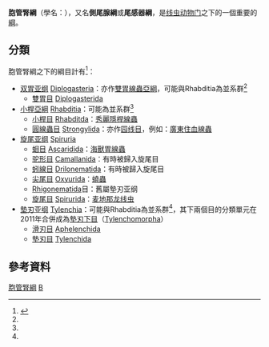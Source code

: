 {{Automatic taxobox
| image = Celegans_wt_nhr80rnai.png
| image_width = 240px
| image_caption = ''[[Caenorhabditis_elegans|Caenorhabditis elegans]]'' ([[Rhabditia|Rhabditia]]: [[Rhabditidae|Rhabditidae]])
| taxon = Secernentea
| authority =
| subdivision_ranks = [[亞綱|亞綱]]及[[目_(生物)|目]]
| subdivision = [[#分類|見內文]]
}}

'''胞管腎綱'''（學名：{{lang|la |Secernentea}}），又名'''側尾腺綱'''或'''尾感器綱'''，是[[线虫动物门|线虫动物门]]之下的一個重要的[[綱_(生物)|綱]]。

==分類==
胞管腎綱之下的綱目計有<ref name = "ToL:2002_Nematoda">{{cite web | publisher = [[Tree_of_Life_Web_Project|Tree of Life Web Project]] (ToL) | title = Nematoda | date = 2002-01-01 | url = http://tolweb.org/Nematoda/2472/2002.01.01 | accessdate = 2008-11-02 | archive-date = 2013-06-22 | archive-url = https://www.webcitation.org/6HZlWnUCA?url=http://tolweb.org/Nematoda/2472/2002.01.01 | dead-url = no }}</ref>：
*[[双胃亚纲|双胃亚纲]] [[Diplogasteria|Diplogasteria]]：亦作[[雙胃線蟲亞綱|雙胃線蟲亞綱]]，可能與Rhabditia為並系群<ref name = "ToL:2002_Nematoda" />
**[[雙胃目|雙胃目]] [[Diplogasterida|Diplogasterida]]
*[[小桿亞綱|小桿亞綱]] [[Rhabditia|Rhabditia]]：可能為並系群<ref name = "ToL:2002_Nematoda" />
**[[小桿目|小桿目]] [[Rhabditda|Rhabditda]]：[[秀麗隱桿線蟲|秀麗隱桿線蟲]]
**[[圓線蟲目|圓線蟲目]] [[Strongylida|Strongylida]]：亦作[[园线目|园线目]]，例如：[[廣東住血線蟲|廣東住血線蟲]]
*[[旋尾亚纲|旋尾亚纲]] [[Spiruria|Spiruria]]
**[[蛔目|蛔目]] [[Ascaridida|Ascaridida]]：[[海獸胃線蟲|海獸胃線蟲]]
**[[驼形目|驼形目]] [[Camallanida|Camallanida]]：有時被歸入旋尾目 
**[[蚓線目|蚓線目]] [[Drilonematida|Drilonematida]]：有時被歸入旋尾目
**[[尖尾目|尖尾目]] [[Oxyurida|Oxyurida]]：[[蟯蟲|蟯蟲]]
**[[Rhigonematida|Rhigonematida]]目：舊屬墊刃亚纲
**[[旋尾目|旋尾目]] [[Spirurida|Spirurida]]：[[麦地那龙线虫|麦地那龙线虫]]
*[[墊刃亚纲|墊刃亚纲]] [[Tylenchia|Tylenchia]]：可能與Rhabditia為並系群<ref name = "ToL:2002_Nematoda" />，其下兩個目的分類單元在2011年合併成為[[墊刃下目|墊刃下目]]（[[Tylenchomorpha|Tylenchomorpha]]） 
**[[滑刃目|滑刃目]] [[Aphelenchida|Aphelenchida]]
**[[墊刃目|墊刃目]] [[Tylenchida|Tylenchida]]

==參考資料==
{{reflist}}

{{commons category|Secernentea}}
{{Taxonbar}}
{{Authority control}}
[[Category:胞管腎綱|]]
[[Category:_线虫动物门|B]]
